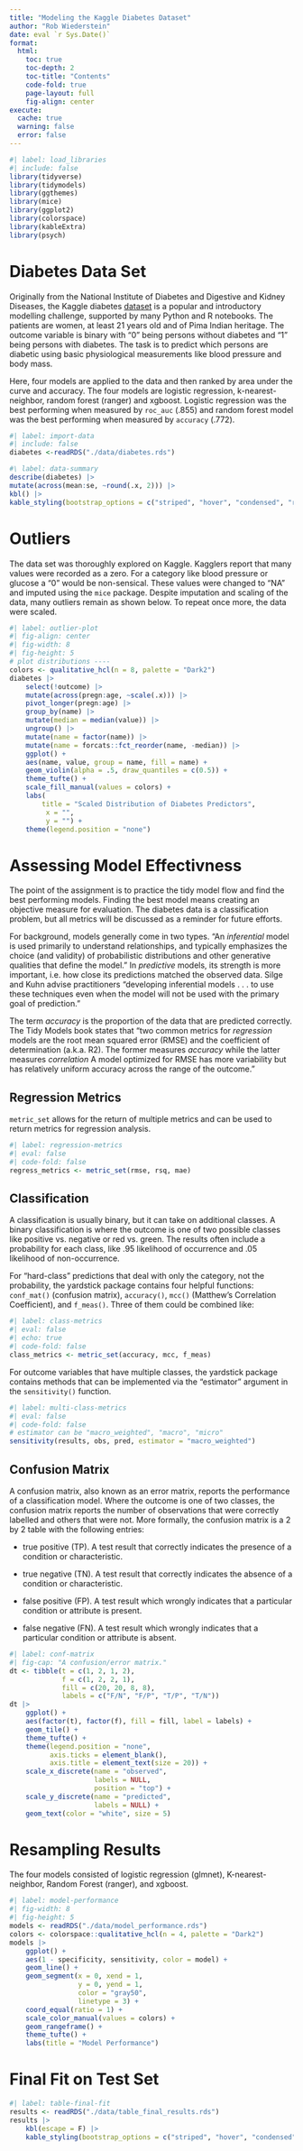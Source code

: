 ```yaml
---
title: "Modeling the Kaggle Diabetes Dataset"
author: "Rob Wiederstein"
date: eval `r Sys.Date()`
format: 
  html:
    toc: true
    toc-depth: 2
    toc-title: "Contents"
    code-fold: true
    page-layout: full
    fig-align: center
execute: 
  cache: true
  warning: false
  error: false
---
```


```r
#| label: load_libraries
#| include: false
library(tidyverse)
library(tidymodels)
library(ggthemes)
library(mice)
library(ggplot2)
library(colorspace)
library(kableExtra)
library(psych)
```

# Diabetes Data Set

Originally from the National Institute of Diabetes and Digestive and Kidney Diseases, the Kaggle diabetes [dataset](https://www.kaggle.com/datasets/mathchi/diabetes-data-set) is a popular and introductory modelling challenge, supported by many Python and R notebooks. The patients are women, at least 21 years old and of Pima Indian heritage. The outcome variable is binary with "0" being persons without diabetes and "1" being persons with diabetes. The task is to predict which persons are diabetic using basic physiological measurements like blood pressure and body mass. 

Here, four models are applied to the data and then ranked by area under the curve and accuracy. The four models are logistic regression, k-nearest-neighbor, random forest (ranger) and xgboost. Logistic regression was the best performing when measured by `roc_auc` (.855) and random forest model was the best performing when measured by `accuracy` (.772).

```r
#| label: import-data
#| include: false
diabetes <-readRDS("./data/diabetes.rds")
```

```r
#\ label: data-summary
describe(diabetes) |> 
mutate(across(mean:se, ~round(.x, 2))) |> 
kbl() |>
kable_styling(bootstrap_options = c("striped", "hover", "condensed", "responsive"))
```

# Outliers

The data set was thoroughly explored on Kaggle. Kagglers report that many values were recorded as a zero. For a category like blood pressure or glucose a "0" would be non-sensical. These values were changed to "NA" and imputed using the `mice` package. Despite imputation and scaling of the data, many outliers remain as shown below. To repeat once more, the data were scaled.

```r
#| label: outlier-plot
#| fig-align: center
#| fig-width: 8
#| fig-height: 5
# plot distributions ----
colors <- qualitative_hcl(n = 8, palette = "Dark2")
diabetes |>
    select(!outcome) |>
    mutate(across(pregn:age, ~scale(.x))) |>
    pivot_longer(pregn:age) |>
    group_by(name) |>
    mutate(median = median(value)) |>
    ungroup() |>
    mutate(name = factor(name)) |>
    mutate(name = forcats::fct_reorder(name, -median)) |>
    ggplot() +
    aes(name, value, group = name, fill = name) +
    geom_violin(alpha = .5, draw_quantiles = c(0.5)) +
    theme_tufte() +
    scale_fill_manual(values = colors) +
    labs(
        title = "Scaled Distribution of Diabetes Predictors",
         x = "",
         y = "") +
    theme(legend.position = "none")
```

# Assessing Model Effectivness

The point of the assignment is to practice the tidy model flow and find the best performing models. Finding the best model means creating an objective measure for evaluation. The diabetes data is a classification problem, but all metrics will be discussed as a reminder for future efforts.

For background, models generally come in two types. "An *inferential* model is used primarily to understand relationships, and typically emphasizes the choice (and validity) of probabilistic distributions and other generative qualities that define the model." In *predictive* models, its strength is more important, i.e. how close its predictions matched the observed data. Silge and Kuhn advise practitioners "developing inferential models . . . to use these techniques even when the model will not be used with the primary goal of prediction."

The term *accuracy* is the proportion of the data that are predicted correctly. The Tidy Models book states that "two common metrics for *regression* models are the root mean squared error (RMSE) and the coefficient of determination (a.k.a. R2). The former measures *accuracy* while the latter measures *correlation* A model optimized for RMSE has more variability but has relatively uniform accuracy across the range of the outcome."

## Regression Metrics

`metric_set` allows for the return of multiple metrics and can be used to return metrics for regression analysis.

```r
#| label: regression-metrics
#| eval: false
#| code-fold: false
regress_metrics <- metric_set(rmse, rsq, mae)
```

## Classification

A classification is usually binary, but it can take on additional classes. A binary classification is where the outcome is one of two possible classes like positive vs. negative or red vs. green. The results often include a probability for each class, like .95 likelihood of occurrence and .05 likelihood of non-occurrence.

For "hard-class" predictions that deal with only the category, not the probability, the yardstick package contains four helpful functions: `conf_mat()` (confusion matrix), `accuracy()`, `mcc()` (Matthew's Correlation Coefficient), and `f_meas()`. Three of them could be combined like:

```r
#| label: class-metrics
#| eval: false
#| echo: true
#| code-fold: false
class_metrics <- metric_set(accuracy, mcc, f_meas)
```

For outcome variables that have multiple classes, the yardstick package contains methods that can be implemented via the "estimator" argument in the `sensitivity()` function.

```r
#| label: multi-class-metrics
#| eval: false
#| code-fold: false
# estimator can be "macro_weighted", "macro", "micro"
sensitivity(results, obs, pred, estimator = "macro_weighted")
```

## Confusion Matrix

A confusion matrix, also known as an error matrix, reports the performance of a classification model. Where the outcome is one of two classes, the confusion matrix reports the number of observations that were correctly labelled and others that were not. More formally, the confusion matrix is a 2 by 2 table with the following entries:

-   true positive (TP). A test result that correctly indicates the presence of a condition or characteristic.

-   true negative (TN). A test result that correctly indicates the absence of a condition or characteristic.

-   false positive (FP). A test result which wrongly indicates that a particular condition or attribute is present.

-   false negative (FN). A test result which wrongly indicates that a particular condition or attribute is absent.

```r
#| label: conf-matrix
#| fig-cap: "A confusion/error matrix."
dt <- tibble(t = c(1, 2, 1, 2), 
             f = c(1, 2, 2, 1), 
             fill = c(20, 20, 8, 8),
             labels = c("F/N", "F/P", "T/P", "T/N"))
dt |> 
    ggplot() +
    aes(factor(t), factor(f), fill = fill, label = labels) +
    geom_tile() +
    theme_tufte() +
    theme(legend.position = "none",
          axis.ticks = element_blank(),
          axis.title = element_text(size = 20)) +
    scale_x_discrete(name = "observed",
                     labels = NULL,
                     position = "top") +
    scale_y_discrete(name = "predicted",
                     labels = NULL) +
    geom_text(color = "white", size = 5)
```

# Resampling Results

The four models consisted of logistic regression (glmnet), K-nearest-neighbor, Random Forest (ranger), and xgboost.

```r
#| label: model-performance
#| fig-width: 8
#| fig-height: 5
models <- readRDS("./data/model_performance.rds")
colors <- colorspace::qualitative_hcl(n = 4, palette = "Dark2")
models |>
    ggplot() +
    aes(1 - specificity, sensitivity, color = model) +
    geom_line() +
    geom_segment(x = 0, xend = 1,
                 y = 0, yend = 1,
                 color = "gray50",
                 linetype = 3) +
    coord_equal(ratio = 1) +
    scale_color_manual(values = colors) +
    geom_rangeframe() +
    theme_tufte() +
    labs(title = "Model Performance")
```

# Final Fit on Test Set

```r
#| label: table-final-fit
results <- readRDS("./data/table_final_results.rds")
results |> 
    kbl(escape = F) |> 
    kable_styling(bootstrap_options = c("striped", "hover", "condensed", "responsive"), full_width = T)
```
